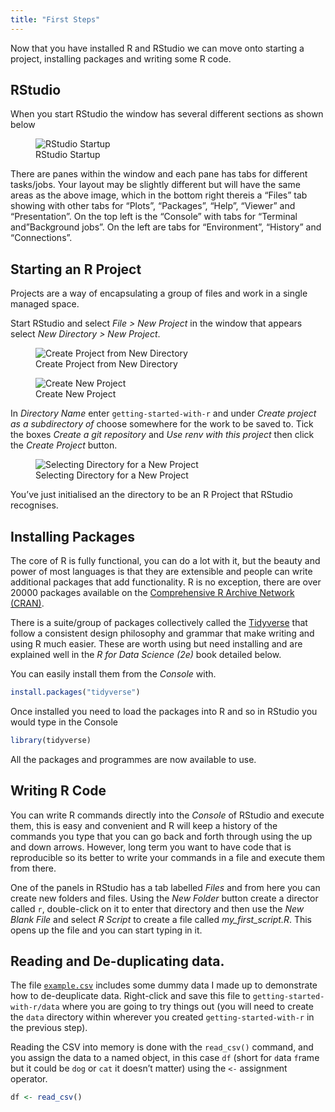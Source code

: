 ```yaml
---
title: "First Steps"
---
```


Now that you have installed R and RStudio we can move onto starting a project, installing packages and writing some R
code.

## RStudio

When you start RStudio the window has several different sections as shown below

![RStudio Startup](img/rstudio.png)

There are panes within the window and each pane has tabs for different tasks/jobs. Your layout may be slightly different
but will have the same areas as the above image, which in the bottom right thereis a "Files"
tab showing with other tabs for "Plots", "Packages", "Help", "Viewer" and "Presentation". On the top left is the
"Console" with tabs for "Terminal and "Background jobs". On the left are tabs for "Environment", "History" and
"Connections".


## Starting an R Project

Projects are a way of encapsulating a group of files and work in a single managed space.

Start RStudio and select _File > New Project_ in the window that appears select _New Directory > New Project_.

![Create Project from New Directory](img/rstudio_create_project.png)

![Create New Project](img/rstudio_new_project.png)

In _Directory Name_ enter  `getting-started-with-r` and under _Create project as a subdirectory of_ choose somewhere for the
work to be saved to. Tick the boxes _Create a git repository_ and _Use renv with this project_ then click the _Create
Project_ button.

![Selecting Directory for a New Project](img/rstudio_select_directory.png)

You've just initialised an the directory to be an R Project that RStudio recognises.


## Installing Packages

The core of R is fully functional, you can do a lot with it, but the beauty and power of most languages is that they are
extensible and people can write additional packages that add functionality. R is no exception, there are over 20000
packages available on the [Comprehensive R Archive Network (CRAN)](https://cran.r-project.org/).

There is a suite/group of packages collectively called the [Tidyverse](https://www.tidyverse.org/) that follow a
consistent design philosophy and grammar that make writing and using R much easier. These are worth using but need
installing and are explained well in the _R for Data Science (2e)_ book detailed below.

You can easily install them from the _Console_ with.

``` .r
install.packages("tidyverse")
```

Once installed you need to load the packages into R and so in RStudio you would type in the Console

``` .r
library(tidyverse)
```

All the packages and programmes are now available to use.

## Writing R Code

You can write R commands directly into the _Console_ of RStudio and execute them, this is easy and convenient and R will
keep a history of the commands you type that you can go back and forth through using the up and down arrows. However,
long term you want to have code that is reproducible so its better to write your commands in a file and execute them
from there.

One of the panels in RStudio has a tab labelled _Files_ and from here you can create new folders and files. Using the
_New Folder_ button create a director called `r`, double-click on it to enter that directory and then use the _New Blank
File_ and select _R Script_ to create a file called _my_first_script.R_.  This opens up the file and you can start
typing in it.

## Reading and De-duplicating data.


The file [`example.csv`](data/csv/example.csv)  includes some dummy data I made up to demonstrate how
to de-deuplicate data. Right-click and save this file to `getting-started-with-r/data` where you are going to try things
out (you will need to create the `data` directory within wherever you created `getting-started-with-r` in the previous
step).



Reading the CSV into memory is done with the `read_csv()` command, and you assign the data to a named object, in this
case `df` (short for `d`ata `f`rame but it could be `dog` or `cat` it doesn't matter) using the `<-` assignment operator.

``` .r
df <- read_csv()
```
